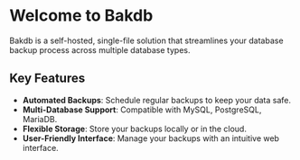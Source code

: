 # Welcome to Bakdb

Bakdb is a self-hosted, single-file solution that streamlines your database backup process across multiple database types.

## Key Features

- **Automated Backups**: Schedule regular backups to keep your data safe.
- **Multi-Database Support**: Compatible with MySQL, PostgreSQL, MariaDB.
- **Flexible Storage**: Store your backups locally or in the cloud.
- **User-Friendly Interface**: Manage your backups with an intuitive web interface.

